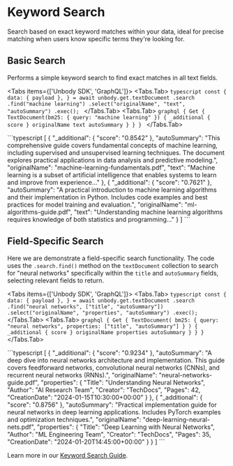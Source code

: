 

# Keyword Search

Search based on exact keyword matches within your data, ideal for precise matching when users know specific terms they're looking for.

## Basic Search
Performs a simple keyword search to find exact matches in all text fields.

<Tabs items={['Unbody SDK', 'GraphQL']}>
  <Tabs.Tab>
    ```typescript
    const {
      data: { payload },
    } = await unbody.get.textDocument
        .search
        .find("machine learning")
        .select("originalName", "text", "autoSummary")
        .exec();
    ```
  </Tabs.Tab>
  <Tabs.Tab>
    ```graphql
    {
      Get {
        TextDocument(bm25: {
          query: "machine learning"
        }) {
          _additional {
            score
          }
          originalName
          text
          autoSummary
        }
      }
    }
    ```
  </Tabs.Tab>
</Tabs>

<Collapse title="Response">
```typescript
[
    {
        "_additional": {
            "score": "0.8542"
        },
        "autoSummary": "This comprehensive guide covers fundamental concepts of machine learning, including supervised and unsupervised learning techniques. The document explores practical applications in data analysis and predictive modeling.",
        "originalName": "machine-learning-fundamentals.pdf",
        "text": "Machine learning is a subset of artificial intelligence that enables systems to learn and improve from experience..."
    },
    {
        "_additional": {
            "score": "0.7621"
        },
        "autoSummary": "A practical introduction to machine learning algorithms and their implementation in Python. Includes code examples and best practices for model training and evaluation.",
        "originalName": "ml-algorithms-guide.pdf",
        "text": "Understanding machine learning algorithms requires knowledge of both statistics and programming..."
    }
]
```
</Collapse>

## Field-Specific Search
Here we are demonstrate a field-specific search functionality. The code uses the `.search.find()` method on the `textDocument` collection to search for "neural networks" specifically within the `title` and `autoSummary` fields, selecting relevant fields to return.

<Tabs items={['Unbody SDK', 'GraphQL']}>
  <Tabs.Tab>
    ```typescript
    const {
      data: { payload },
    } = await unbody.get.textDocument
        .search
        .find("neural networks", ["title", "autoSummary"])
        .select("originalName", "properties", "autoSummary")
        .exec();
    ```
  </Tabs.Tab>
  <Tabs.Tab>
    ```graphql
    {
      Get {
        TextDocument(
          bm25: {
            query: "neural networks",
            properties: ["title", "autoSummary"]
          }
        ) {
          _additional {
            score
          }
          originalName
          properties
          autoSummary
        }
      }
    }
    ```
  </Tabs.Tab>
</Tabs>

<Collapse title="Response">
```typescript
[
    {
        "_additional": {
            "score": "0.9234"
        },
        "autoSummary": "A deep dive into neural networks architecture and implementation. This guide covers feedforward networks, convolutional neural networks (CNNs), and recurrent neural networks (RNNs).",
        "originalName": "neural-networks-guide.pdf",
        "properties": {
            "Title": "Understanding Neural Networks",
            "Author": "AI Research Team",
            "Creator": "TechDocs",
            "Pages": 42,
            "CreationDate": "2024-01-15T10:30:00+00:00"
        }
    },
    {
        "_additional": {
            "score": "0.8756"
        },
        "autoSummary": "Practical implementation guide for neural networks in deep learning applications. Includes PyTorch examples and optimization techniques.",
        "originalName": "deep-learning-neural-nets.pdf",
        "properties": {
            "Title": "Deep Learning with Neural Networks",
            "Author": "ML Engineering Team",
            "Creator": "TechDocs",
            "Pages": 35,
            "CreationDate": "2024-01-20T14:45:00+00:00"
        }
    }
]
```
</Collapse>

Learn more in our [Keyword Search Guide](/content-api/search/keyword-search).